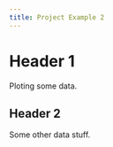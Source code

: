 ```yaml
---
title: Project Example 2
---
```



# Header 1 

Ploting some data. 


## Header 2

Some other data stuff. 

